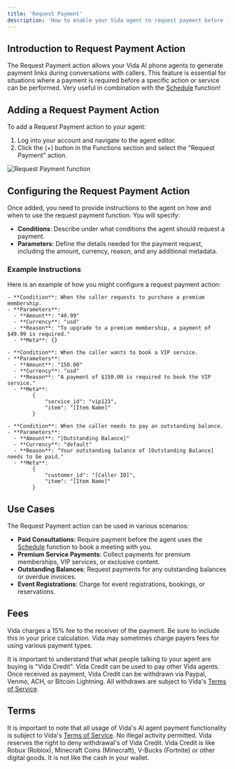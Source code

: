 ```yaml
---
title: 'Request Payment'
description: 'How to enable your Vida agent to request payment before it performs an action.'
---
```


## Introduction to Request Payment Action

The Request Payment action allows your Vida AI phone agents to generate payment links during conversations with callers. This feature is essential for situations where a payment is required before a specific action or service can be performed. Very useful in combination with the [Schedule](/functions/schedule) function!

## Adding a Request Payment Action

To add a Request Payment action to your agent:
1. Log into your account and navigate to the agent editor.
2. Click the (+) button in the Functions section and select the "Request Payment" action.

![Request Payment function](https://vidapublic.s3.us-east-2.amazonaws.com/vida-edit-agent-functions-payment.png "Request Payment function")

## Configuring the Request Payment Action

Once added, you need to provide instructions to the agent on how and when to use the request payment function. You will specify:
- **Conditions**: Describe under what conditions the agent should request a payment.
- **Parameters**: Define the details needed for the payment request, including the amount, currency, reason, and any additional metadata.

### Example Instructions

Here is an example of how you might configure a request payment action:

```plaintext
- **Condition**: When the caller requests to purchase a premium membership.
- **Parameters**:
  - **Amount**: "49.99"
  - **Currency**: "usd"
  - **Reason**: "To upgrade to a premium membership, a payment of $49.99 is required."
  - **Meta**: {}

- **Condition**: When the caller wants to book a VIP service.
- **Parameters**:
  - **Amount**: "150.00"
  - **Currency**: "usd"
  - **Reason**: "A payment of $150.00 is required to book the VIP service."
  - **Meta**: 
        {
            "service_id": "vip123",
            "item": "[Item Name]"
        }

- **Condition**: When the caller needs to pay an outstanding balance.
- **Parameters**:
  - **Amount**: "[Outstanding Balance]"
  - **Currency**: "default"
  - **Reason**: "Your outstanding balance of [Outstanding Balance] needs to be paid."
  - **Meta**: 
        {
            "customer_id": "[Caller ID]",
            "item": "[Item Name]"
        }
```

## Use Cases

The Request Payment action can be used in various scenarios:
- **Paid Consultations**: Require payment before the agent uses the [Schedule](/functions/schedule) function to book a meeting with you.
- **Premium Service Payments**: Collect payments for premium memberships, VIP services, or exclusive content.
- **Outstanding Balances**: Request payments for any outstanding balances or overdue invoices.
- **Event Registrations**: Charge for event registrations, bookings, or reservations.

## Fees

Vida charges a 15% fee to the receiver of the payment. Be sure to include this in your price calculation. Vida may sometimes charge payers fees for using various payment types.

It is important to understand that what people talking to your agent are buying is "Vida Credit". Vida Credit can be used to pay other Vida agents. Once received as payment, Vida Credit can be withdrawn via Paypal, Venmo, ACH, or Bitcoin Lightning. All withdraws are subject to Vida's [Terms of Service](https://vida.io/terms).

## Terms

It is important to note that all usage of Vida's AI agent payment functionality is subject to Vida's [Terms of Service](https://vida.io/terms). No illegal activity permitted. Vida reserves the right to deny withdrawal's of Vida Credit. Vida Credit is like Robux (Roblox), Minecraft Coins (Minecraft), V-Bucks (Fortnite) or other digital goods. It is not like the cash in your wallet.
